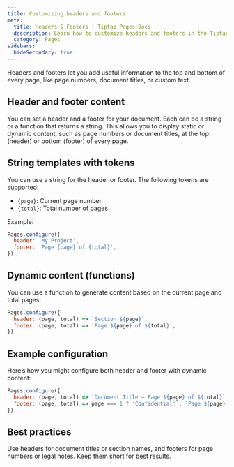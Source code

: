 ```yaml
---
title: Customizing headers and footers
meta:
  title: Headers & Footers | Tiptap Pages Docs
  description: Learn how to customize headers and footers in the Tiptap Pages extension.
  category: Pages
sidebars:
  hideSecondary: true
---
```



Headers and footers let you add useful information to the top and bottom of every page, like page numbers, document titles, or custom text.

<CodeDemo isPro src="https://deploy-preview-369--tiptap-pro.netlify.app/preview/extensions/pagesheaderfooter" />

## Header and footer content
You can set a header and a footer for your document. Each can be a string or a function that returns a string. This allows you to display static or dynamic content, such as page numbers or document titles, at the top (header) or bottom (footer) of every page.

## String templates with tokens
You can use a string for the header or footer. The following tokens are supported:
- `{page}`: Current page number
- `{total}`: Total number of pages

Example:
```js
Pages.configure({
  header: 'My Project',
  footer: 'Page {page} of {total}',
})
```

## Dynamic content (functions)
You can use a function to generate content based on the current page and total pages:

```js
Pages.configure({
  header: (page, total) => `Section ${page}`,
  footer: (page, total) => `Page ${page} of ${total}`,
})
```

## Example configuration
Here’s how you might configure both header and footer with dynamic content:

```js
Pages.configure({
  header: (page, total) => `Document Title – Page ${page} of ${total}`,
  footer: (page, total) => page === 1 ? 'Confidential' : `Page ${page}`,
})
```

## Best practices

Use headers for document titles or section names, and footers for page numbers or legal notes. Keep them short for best results.